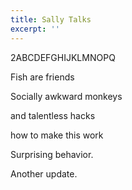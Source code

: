 ```yaml
---
title: Sally Talks
excerpt: ''
---
```


2ABCDEFGHIJKLMNOPQ

Fish are friends

Socially awkward monkeys

and talentless hacks

how to make this work

Surprising behavior.

Another update.
